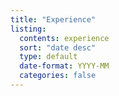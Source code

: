 ```yaml
---
title: "Experience"
listing:
  contents: experience
  sort: "date desc"
  type: default
  date-format: YYYY-MM
  categories: false
---
```

